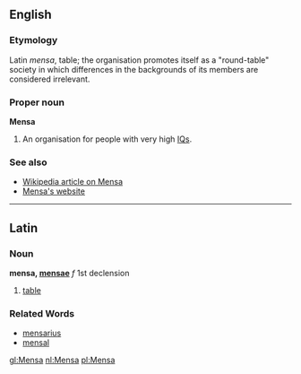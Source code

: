 ==English==
===Etymology===
Latin ''mensa'', table; the organisation promotes itself as a "round-table" society in which differences in the backgrounds of its members are considered irrelevant.

===Proper noun===
'''Mensa'''

#An organisation for people with very high [[IQ]]s.

===See also===
*[[w:Mensa International|Wikipedia article on Mensa]]
*[http://www.mensa.org/home.php Mensa's website]

----
==Latin==
===Noun===
'''mensa, [[Wiktionary Appendix:Latin first declension|mensae]]''' ''f'' 1st declension

#[[table]]

===Related Words===
*[[mensarius]]
*[[mensal]]

[[gl:Mensa]]
[[nl:Mensa]]
[[pl:Mensa]]